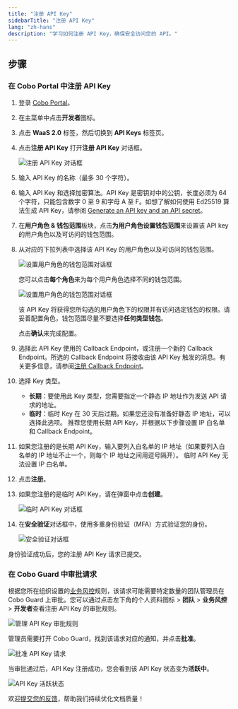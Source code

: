 ```yaml
---
title: "注册 API Key"
sidebarTitle: "注册 API Key"
lang: "zh-hans"
description: "学习如何注册 API Key，确保安全访问您的 API。"
---
```


## 步骤

### 在 Cobo Portal 中注册 API Key
1. 登录 [Cobo Portal](https://portal.cobo.com/login)。
2. 在主菜单中点击**开发者**图标。
3. 点击 **WaaS 2.0** 标签，然后切换到 **API Keys** 标签页。
4. 点击**注册 API Key** 打开**注册 API Key** 对话框。

    <img src="/cn/images/developer-console/create_api_key.png" className="screenshot_modal" alt="注册 API Key 对话框" />

5. 输入 API Key 的名称（最多 30 个字符）。
6. 输入 API Key 和选择加密算法。API Key 是密钥对中的公钥，长度必须为 64 个字符，只能包含数字 0 至 9 和字母 A 至 F。如想了解如何使用 Ed25519 算法生成 API Key，请参阅 [Generate an API key and an API secret](https://www.cobo.com/developers/v2/guides/overview/cobo-auth#generate-an-api-key-and-an-api-secret)。
7. 在**用户角色 & 钱包范围**板块，点击**为用户角色设置钱包范围**来设置该 API key 的用户角色以及可访问的钱包范围。
8. 从对应的下拉列表中选择该 API Key 的用户角色以及可访问的钱包范围。

    <img src="/cn/images/developer-console/user_role_1.png" className="screenshot_modal" alt="设置用户角色的钱包范围对话框" />

    您可以点击**每个角色**来为每个用户角色选择不同的钱包范围。

    <img src="/cn/images/developer-console/user_role_2.png" className="screenshot_modal" alt="设置用户角色的钱包范围对话框" />

    <Note>该 API Key 将获得您所勾选的用户角色下的权限并有访问选定钱包的权限。请妥善配置角色，钱包范围尽量不要选择**任何类型钱包**。</Note>

    点击**确认**来完成配置。

9. 选择此 API Key 使用的 Callback Endpoint，或注册一个新的 Callback Endpoint。所选的 Callback Endpoint 将接收由该 API Key 触发的消息。有关更多信息，请参阅[注册 Callback Endpoint](/cn/portal/developer-console/callbacks-register)。
10. 选择 Key 类型。
    - **长期**：要使用此 Key 类型，您需要指定一个静态 IP 地址作为发送 API 请求的地址。
    - **临时**：临时 Key 在 30 天后过期。如果您还没有准备好静态 IP 地址，可以选择此选项。
    <Note>推荐您使用长期 API Key，并根据以下步骤设置 IP 白名单和 Callback Endpoint。</Note>
11. 如果您注册的是长期 API Key，输入要列入白名单的 IP 地址（如果要列入白名单的 IP 地址不止一个，则每个 IP 地址之间用逗号隔开）。
    <Info>临时 API Key 无法设置 IP 白名单。</Info>
12. 点击**注册**。
13. 如果您注册的是临时 API Key，请在弹窗中点击**创建**。

    <img src="/cn/images/developer-console/temporary.png" className="screenshot_modal" alt="临时 API Key 对话框" />

14. 在**安全验证**对话框中，使用多重身份验证（MFA）方式验证您的身份。

    <img src="/cn/images/developer-console/verify.png" className="screenshot_modal" alt="安全验证对话框" />

身份验证成功后，您的注册 API Key 请求已提交。

### 在 Cobo Guard 中审批请求
根据您所在组织设置的[业务风控](/cn/portal/organization/governance-intro)规则，该请求可能需要特定数量的团队管理员在 Cobo Guard 上审批。您可以通过点击左下角的个人资料图标 > **团队** > **业务风控** > **开发者**查看注册 API Key 的审批规则。

<img src="/cn/images/developer-console/manage-api.png" className="screenshot_full_screen" alt="管理 API Key 审批规则" />

管理员需要打开 Cobo Guard，找到该请求对应的通知，并点击**批准**。

<img src="/cn/images/developer-console/approve.png" className="screenshot_modal" alt="批准 API Key 请求" />

当审批通过后，API Key 注册成功，您会看到该 API Key 状态变为**活跃中**。

<img src="/cn/images/developer-console/active.png" className="screenshot_full_screen" alt="API Key 活跃状态" />

<Tip>欢迎[提交您的反馈](https://forms.zohopublic.com/cobo/form/DocumentFeedbackForm/formperma/QvLOhxJv1_JMsJ-1dleZ8Itb_7rzN-LtgvsDdxosoVI?referrername=manuals)，帮助我们持续优化文档质量！</Tip>